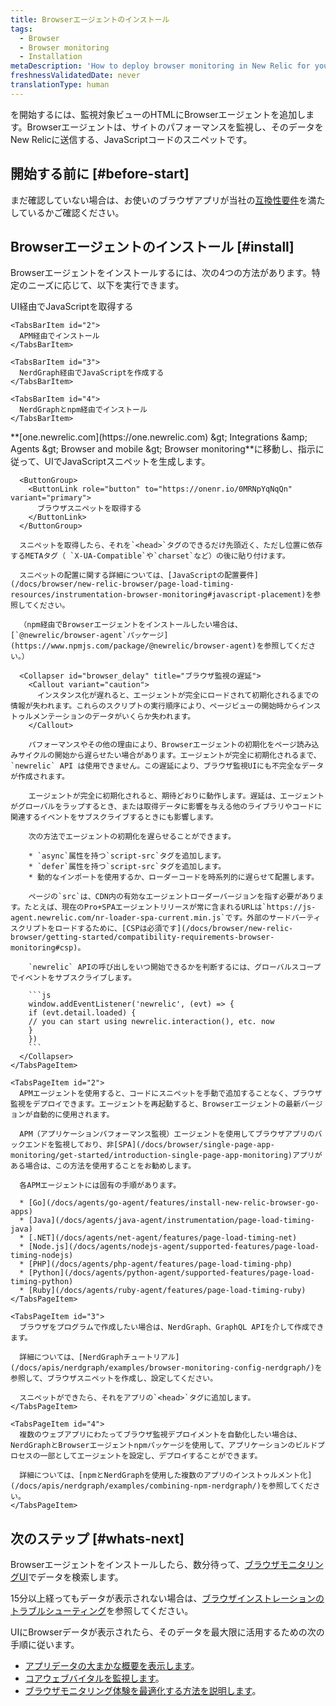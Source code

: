 ```yaml
---
title: Browserエージェントのインストール
tags:
  - Browser
  - Browser monitoring
  - Installation
metaDescription: 'How to deploy browser monitoring in New Relic for your apps, including UI, copy/paste, and API options.'
freshnessValidatedDate: never
translationType: human
---
```


<InlinePopover type="browser" />を開始するには、監視対象ビューのHTMLにBrowserエージェントを追加します。Browserエージェントは、サイトのパフォーマンスを監視し、そのデータをNew Relicに送信する、JavaScriptコードのスニペットです。

## 開始する前に [#before-start]

まだ確認していない場合は、お使いのブラウザアプリが当社の[互換性要件](/docs/browser/new-relic-browser/getting-started/compatibility-requirements-browser-monitoring)を満たしているかご確認ください。

## Browserエージェントのインストール [#install]

Browserエージェントをインストールするには、次の4つの方法があります。特定のニーズに応じて、以下を実行できます。

<Tabs>
  <TabsBar>
    <TabsBarItem id="1">
      UI経由でJavaScriptを取得する
    </TabsBarItem>

    <TabsBarItem id="2">
      APM経由でインストール
    </TabsBarItem>

    <TabsBarItem id="3">
      NerdGraph経由でJavaScriptを作成する
    </TabsBarItem>

    <TabsBarItem id="4">
      NerdGraphとnpm経由でインストール
    </TabsBarItem>
  </TabsBar>

  <TabsPages>
    <TabsPageItem id="1">
      <DNT>**[one.newrelic.com](https://one.newrelic.com) &amp;gt; Integrations &amp;amp; Agents &amp;gt; Browser and mobile &amp;gt; Browser monitoring**</DNT>に移動し、指示に従って、UIでJavaScriptスニペットを生成します。

      <ButtonGroup>
        <ButtonLink role="button" to="https://onenr.io/0MRNpYqNqQn" variant="primary">
          ブラウザスニペットを取得する
        </ButtonLink>
      </ButtonGroup>

      スニペットを取得したら、それを`<head>`タグのできるだけ先頭近く、ただし位置に依存するMETAタグ（ `X-UA-Compatible`や`charset`など）の後に貼り付けます。

      スニペットの配置に関する詳細については、[JavaScriptの配置要件](/docs/browser/new-relic-browser/page-load-timing-resources/instrumentation-browser-monitoring#javascript-placement)を参照してください。

      （npm経由でBrowserエージェントをインストールしたい場合は、[`@newrelic/browser-agent`パッケージ](https://www.npmjs.com/package/@newrelic/browser-agent)を参照してください。）

      <Collapser id="browser_delay" title="ブラウザ監視の遅延">
        <Callout variant="caution">
          インスタンス化が遅れると、エージェントが完全にロードされて初期化されるまでの情報が失われます。これらのスクリプトの実行順序により、ページビューの開始時からインストゥルメンテーションのデータがいくらか失われます。
        </Callout>

        パフォーマンスやその他の理由により、Browserエージェントの初期化をページ読み込みサイクルの開始から遅らせたい場合があります。エージェントが完全に初期化されるまで、`newrelic` API は使用できません。この遅延により、ブラウザ監視UIにも不完全なデータが作成されます。

        エージェントが完全に初期化されると、期待どおりに動作します。遅延は、エージェントがグローバルをラップするとき、または取得データに影響を与える他のライブラリやコードに関連するイベントをサブスクライブするときにも影響します。

        次の方法でエージェントの初期化を遅らせることができます。

        * `async`属性を持つ`script-src`タグを追加します。
        * `defer`属性を持つ`script-src`タグを追加します。
        * 動的なインポートを使用するか、ローダーコードを時系列的に遅らせて配置します。

        ページの`src`は、CDN内の有効なエージェントローダーバージョンを指す必要があります。たとえば、現在のPro+SPAエージェントリリースが常に含まれるURLは`https://js-agent.newrelic.com/nr-loader-spa-current.min.js`です。外部のサードパーティスクリプトをロードするために、[CSPは必須です](/docs/browser/new-relic-browser/getting-started/compatibility-requirements-browser-monitoring#csp)。

        `newrelic` APIの呼び出しをいつ開始できるかを判断するには、グローバルスコープでイベントをサブスクライブします。

        ```js
        window.addEventListener('newrelic', (evt) => {
        if (evt.detail.loaded) {
        // you can start using newrelic.interaction(), etc. now
        }
        })
        ```
      </Collapser>
    </TabsPageItem>

    <TabsPageItem id="2">
      APMエージェントを使用すると、コードにスニペットを手動で追加することなく、ブラウザ監視をデプロイできます。エージェントを再起動すると、Browserエージェントの最新バージョンが自動的に使用されます。

      APM（アプリケーションパフォーマンス監視）エージェントを使用してブラウザアプリのバックエンドを監視しており、非[SPA](/docs/browser/single-page-app-monitoring/get-started/introduction-single-page-app-monitoring)アプリがある場合は、この方法を使用することをお勧めします。

      各APMエージェントには固有の手順があります。

      * [Go](/docs/agents/go-agent/features/install-new-relic-browser-go-apps)
      * [Java](/docs/agents/java-agent/instrumentation/page-load-timing-java)
      * [.NET](/docs/agents/net-agent/features/page-load-timing-net)
      * [Node.js](/docs/agents/nodejs-agent/supported-features/page-load-timing-nodejs)
      * [PHP](/docs/agents/php-agent/features/page-load-timing-php)
      * [Python](/docs/agents/python-agent/supported-features/page-load-timing-python)
      * [Ruby](/docs/agents/ruby-agent/features/page-load-timing-ruby)
    </TabsPageItem>

    <TabsPageItem id="3">
      ブラウザをプログラムで作成したい場合は、NerdGraph、GraphQL APIを介して作成できます。

      詳細については、[NerdGraphチュートリアル](/docs/apis/nerdgraph/examples/browser-monitoring-config-nerdgraph/)を参照して、ブラウザスニペットを作成し、設定してください。

      スニペットができたら、それをアプリの`<head>`タグに追加します。
    </TabsPageItem>

    <TabsPageItem id="4">
      複数のウェブアプリにわたってブラウザ監視デプロイメントを自動化したい場合は、NerdGraphとBrowserエージェントnpmパッケージを使用して、アプリケーションのビルドプロセスの一部としてエージェントを設定し、デプロイすることができます。

      詳細については、[npmとNerdGraphを使用した複数のアプリのインストゥルメント化](/docs/apis/nerdgraph/examples/combining-npm-nerdgraph/)を参照してください。
    </TabsPageItem>
  </TabsPages>
</Tabs>

## 次のステップ [#whats-next]

Browserエージェントをインストールしたら、数分待って、[ブラウザモニタリングUI](https://one.newrelic.com/nr1-core?filters=%28domain%3D%27BROWSER%27%20AND%20type%3D%27APPLICATION%27%29&state=1f7bae2d-dd3a-0027-3079-b60bcd19ded9&_gl=1*15f78ub*_ga*MTE0MTA2MTA5MS4xNzE4OTI0MDkw*_ga_R5EF3MCG7B*MTcyMTMxMzk2MC41Ny4xLjE3MjEzMTg2MzcuNDcuMS4xMDYwNTI3Njcw)でデータを検索します。

15分以上経ってもデータが表示されない場合は、[ブラウザインストレーションのトラブルシューティング](/docs/browser/browser-monitoring/troubleshooting/troubleshoot-your-browser-monitoring-installation/)を参照してください。

UIにBrowserデータが表示されたら、そのデータを最大限に活用するための次の手順に従います。

* [アプリデータの大まかな概要を表示します](/docs/browser/browser-monitoring/getting-started/browser-summary-page)。
* [コアウェブバイタルを監視します](/docs/journey-performance/guide-to-monitoring-core-web-vitals)。
* [ブラウザモニタリング体験を最適化する方法を説明します](/docs/new-relic-solutions/best-practices-guides/full-stack-observability/browser-monitoring-best-practices-guide)。

<InstallFeedback />